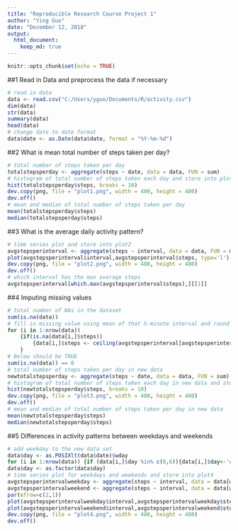 ---
title: "Reproducible Research Course Project 1"
author: "Ying Guo"
date: "December 12, 2018"
output: 
  html_document: 
    keep_md: true
---

```{r setup, include=FALSE}
knitr::opts_chunk$set(echo = TRUE)
```

##1 Read in Data and preprocess the data if necessary

```{r}
# read in data
data <- read.csv("C:/Users/yguo/Documents/R/activity.csv")
dim(data)
str(data)
summary(data)
head(data)
# change date to date format
data$date <- as.Date(data$date, format = "%Y-%m-%d")
```

##2 What is mean total number of steps taken per day?

```{r}
# total number of steps taken per day
totalstepsperday <- aggregate(steps ~ date, data = data, FUN = sum)
# histogram of total number of steps taken each day and store into plot1
hist(totalstepsperday$steps, breaks = 10)
dev.copy(png, file = "plot1.png", width = 480, height = 480)
dev.off()
# mean and median of total number of steps taken per day
mean(totalstepsperday$steps)
median(totalstepsperday$steps)
```

##3 What is the average daily activity pattern?

```{r}
# time series plot and store into plot2
avgstepsperinterval <- aggregate(steps ~ interval, data = data, FUN = mean)
plot(avgstepsperinterval$interval,avgstepsperinterval$steps, type='l')
dev.copy(png, file = "plot2.png", width = 480, height = 480)
dev.off()
# which interval has the max average steps
avgstepsperinterval[which.max(avgstepsperinterval$steps),][[1]]
```

##4 Imputing missing values
```{r}
# total number of NAs in the dataset
sum(is.na(data))
# fill in missing value using mean of that 5-minute interval and round up to nearest 1 since no partial step can be taken
for (i in 1:nrow(data))
    {if(is.na(data[i,]$steps))
        {data[i,]$steps <- ceiling(avgstepsperinterval[avgstepsperinterval$interval == data[i,]$interval,]$steps)} 
    }
# Below should be TRUE
sum(is.na(data)) == 0
# total number of steps taken per day in new data
newtotalstepsperday <- aggregate(steps ~ date, data = data, FUN = sum)
# histogram of total number of steps taken each day in new data and store into plot3
hist(newtotalstepsperday$steps, breaks = 10)
dev.copy(png, file = "plot3.png", width = 480, height = 480)
dev.off()
# mean and median of total number of steps taken per day in new data
mean(newtotalstepsperday$steps)
median(newtotalstepsperday$steps)
```

##5 Differences in activity patterns between weekdays and weekends
```{r}
# add weekday to the new data set
data$day <- as.POSIXlt(data$date)$wday
for (i in 1:nrow(data)) {if (data[i,]$day %in% c(0,6)){data[i,]$day<-'weekend'} else {data[i,]$day<-'weekday'}}
data$day <- as.factor(data$day)
# time series plot for weekdays and weekends and store into plot4
avgstepsperintervalweekday <- aggregate(steps ~ interval, data = data[which(data$day == 'weekday'),], FUN = mean)
avgstepsperintervalweekend <- aggregate(steps ~ interval, data = data[which(data$day == 'weekend'),], FUN = mean)
par(mfrow=c(2,1))
plot(avgstepsperintervalweekday$interval,avgstepsperintervalweekday$steps, type='l',main = 'Weekdays',ylab='Steps')
plot(avgstepsperintervalweekend$interval,avgstepsperintervalweekend$steps, type='l',main = 'Weekends',ylab='Steps')
dev.copy(png, file = "plot4.png", width = 480, height = 480)
dev.off()
```